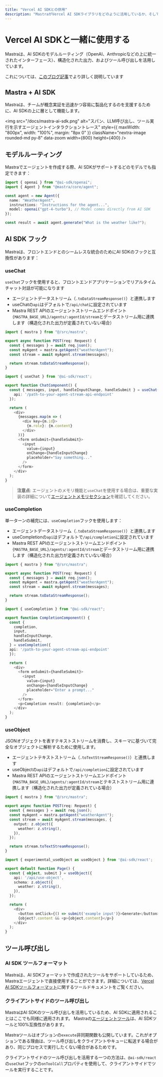 ```yaml
---
title: "Vercel AI SDKとの併用"
description: "MastraがVercel AI SDKライブラリをどのように活用しているか、そしてMastraでさらにどのように活用できるかを学ぶ"
---
```


# Vercel AI SDKと一緒に使用する

Mastraは、AI SDKのモデルルーティング（OpenAI、Anthropicなどの上に統一されたインターフェース）、構造化された出力、およびツール呼び出しを活用しています。

これについては、[このブログ記事](https://mastra.ai/blog/using-ai-sdk-with-mastra)でより詳しく説明しています

## Mastra + AI SDK

Mastraは、チームが概念実証を迅速かつ容易に製品化するのを支援するために、AI SDKの上に層として機能します。

<img
  src="/docs/mastra-ai-sdk.png"
  alt="スパン、LLM呼び出し、ツール実行を示すエージェントインタラクショントレース"
  style={{ maxWidth: "800px", width: "100%", margin: "8px 0" }}
  className="nextra-image rounded-md py-8"
  data-zoom
  width={800}
  height={400}
/>

## モデルルーティング

Mastraでエージェントを作成する際、AI SDKがサポートするどのモデルでも指定できます：

```typescript
import { openai } from "@ai-sdk/openai";
import { Agent } from "@mastra/core/agent";

const agent = new Agent({
  name: "WeatherAgent",
  instructions: "Instructions for the agent...",
  model: openai("gpt-4-turbo"), // Model comes directly from AI SDK
});

const result = await agent.generate("What is the weather like?");
```

## AI SDK フック

Mastraは、フロントエンドとのシームレスな統合のためにAI SDKのフックと互換性があります：

### useChat

`useChat`フックを使用すると、フロントエンドアプリケーションでリアルタイムチャット対話が可能になります

- エージェントデータストリーム（`.toDataStreamResponse()`）と連携します
- useChatの`api`はデフォルトで`/api/chat`に設定されています
- Mastra REST APIのエージェントストリームエンドポイント`{MASTRA_BASE_URL}/agents/:agentId/stream`とデータストリーム用に連携します（構造化された出力が定義されていない場合）

```typescript filename="app/api/chat/route.ts" copy
import { mastra } from "@/src/mastra";

export async function POST(req: Request) {
  const { messages } = await req.json();
  const myAgent = mastra.getAgent("weatherAgent");
  const stream = await myAgent.stream(messages);

  return stream.toDataStreamResponse();
}
```

```typescript copy
import { useChat } from '@ai-sdk/react';

export function ChatComponent() {
  const { messages, input, handleInputChange, handleSubmit } = useChat({
    api: '/path-to-your-agent-stream-api-endpoint'
  });

  return (
    <div>
      {messages.map(m => (
        <div key={m.id}>
          {m.role}: {m.content}
        </div>
      ))}
      <form onSubmit={handleSubmit}>
        <input
          value={input}
          onChange={handleInputChange}
          placeholder="Say something..."
        />
      </form>
    </div>
  );
}
```

> **注意点**: エージェントのメモリ機能と`useChat`を使用する場合は、重要な実装の詳細について[エージェントメモリセクション](/docs/agents/agent-memory#usechat)を確認してください。

### useCompletion

単一ターンの補完には、`useCompletion`フックを使用します：

- エージェントデータストリーム（`.toDataStreamResponse()`）と連携します
- useCompletionの`api`はデフォルトで`/api/completion`に設定されています
- Mastra REST APIのエージェントストリームエンドポイント`{MASTRA_BASE_URL}/agents/:agentId/stream`とデータストリーム用に連携します（構造化された出力が定義されていない場合）

```typescript filename="app/api/completion/route.ts" copy
import { mastra } from "@/src/mastra";

export async function POST(req: Request) {
  const { messages } = await req.json();
  const myAgent = mastra.getAgent("weatherAgent");
  const stream = await myAgent.stream(messages);

  return stream.toDataStreamResponse();
}
```

```typescript
import { useCompletion } from "@ai-sdk/react";

export function CompletionComponent() {
  const {
    completion,
    input,
    handleInputChange,
    handleSubmit,
  } = useCompletion({
  api: '/path-to-your-agent-stream-api-endpoint'
  });

  return (
    <div>
      <form onSubmit={handleSubmit}>
        <input
          value={input}
          onChange={handleInputChange}
          placeholder="Enter a prompt..."
        />
      </form>
      <p>Completion result: {completion}</p>
    </div>
  );
}
```

### useObject

JSONオブジェクトを表すテキストストリームを消費し、スキーマに基づいて完全なオブジェクトに解析するために使用します。

- エージェントテキストストリーム（`.toTextStreamResponse()`）と連携します
- useObjectの`api`はデフォルトで`/api/completion`に設定されています
- Mastra REST APIのエージェントストリームエンドポイント`{MASTRA_BASE_URL}/agents/:agentId/stream`とテキストストリーム用に連携します（構造化された出力が定義されている場合）

```typescript filename="app/api/use-object/route.ts" copy
import { mastra } from "@/src/mastra";

export async function POST(req: Request) {
  const { messages } = await req.json();
  const myAgent = mastra.getAgent("weatherAgent");
  const stream = await myAgent.stream(messages, {
    output: z.object({
      weather: z.string(),
    }),
  });

  return stream.toTextStreamResponse();
}
```

```typescript
import { experimental_useObject as useObject } from '@ai-sdk/react';

export default function Page() {
  const { object, submit } = useObject({
    api: '/api/use-object',
    schema: z.object({
      weather: z.string(),
    }),
  });

  return (
    <div>
      <button onClick={() => submit('example input')}>Generate</button>
      {object?.content && <p>{object.content}</p>}
    </div>
  );
}
```

## ツール呼び出し

### AI SDK ツールフォーマット

Mastraは、AI SDKフォーマットで作成されたツールをサポートしているため、Mastraエージェントで直接使用することができます。詳細については、[Vercel AI SDKツールフォーマット](/docs/agents/adding-tools#vercel-ai-sdk-tool-format)に関するツールドキュメントをご覧ください。

### クライアントサイドのツール呼び出し

MastraはAI SDKのツール呼び出しを活用しているため、AI SDKに適用されることはここでも同様に適用されます。
Mastraの[エージェントツール](/docs/agents/adding-tools)は、AI SDKツールと100%互換性があります。

Mastraツールはオプションの`execute`非同期関数も公開しています。これがオプションである理由は、ツール呼び出しをクライアントやキューに転送する場合があり、同じプロセスで実行したくない場合があるためです。

クライアントサイドのツール呼び出しを活用する一つの方法は、`@ai-sdk/react`の`useChat`フックの`onToolCall`プロパティを使用して、クライアントサイドでツールを実行することです。

